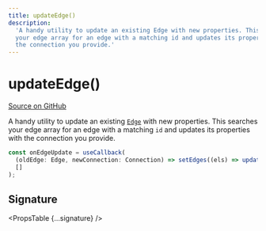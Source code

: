 ```yaml
---
title: updateEdge()
description:
  'A handy utility to update an existing Edge with new properties. This searches
  your edge array for an edge with a matching id and updates its properties with
  the connection you provide.'
---
```



# updateEdge()

[Source on GitHub](https://github.com/wbkd/react-flow/blob/bacaa99c73b347856f63c5d495f5a0829be1e431/packages/core/src/utils/graph.ts/#L97)

A handy utility to update an existing [`Edge`](/api-reference/types/edge) with new properties.
This searches your edge array for an edge with a matching `id` and updates its
properties with the connection you provide.

```js
const onEdgeUpdate = useCallback(
  (oldEdge: Edge, newConnection: Connection) => setEdges((els) => updateEdge(oldEdge, newConnection, els)),
  []
);
```

## Signature

<PropsTable {...signature} />
